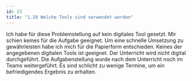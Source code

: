 ```yaml
---
id: 23
title: "1.28 Welche Tools sind verwendet worden"
---
```


Ich habe für diese Problemstellung auf kein digitales Tool gesetzt. Mir schien keines für die Aufgabe geeignet. 
Um eine schnelle Umsetzung zu gewährleisten habe ich mich für die Papierform entschieden. Keines der angegebenen digitalen Tools ist geeignet. Der Unterricht wird nicht digital durchgeführt. 
Die Aufgabenstellung wurde nach dem Unterricht noch im Teams weitergeführt. Es sind schlicht zu wenige Termine, um ein befriedigendes Ergebnis zu erhalten. 
